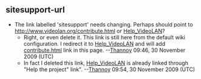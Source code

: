 == sitesupport-url ==

* The link labelled 'sitesupport' needs changing. Perhaps should point to http://www.videolan.org/contribute.html or [[Help_VideoLAN]]?
** Right, or even delete it. This link is still here from the default wiki configuration. I redirect it to [[Help_VideoLAN]] and will add [http://www.videolan.org/contribute.html contribute.html] link in this page. --[[User:Thannoy|Thannoy]] 09:46, 30 November 2009 (UTC)
** In fact I deleted this link, [[Help_VideoLAN]] is already linked through "Help the project" link". --[[User:Thannoy|Thannoy]] 09:54, 30 November 2009 (UTC)